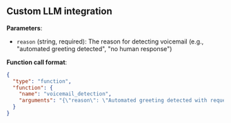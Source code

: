 ## Custom LLM integration

**Parameters**:

- `reason` (string, required): The reason for detecting voicemail (e.g., "automated greeting detected", "no human response")

**Function call format**:

```json
{
  "type": "function",
  "function": {
    "name": "voicemail_detection",
    "arguments": "{\"reason\": \"Automated greeting detected with request to leave message\"}"
  }
}
```
